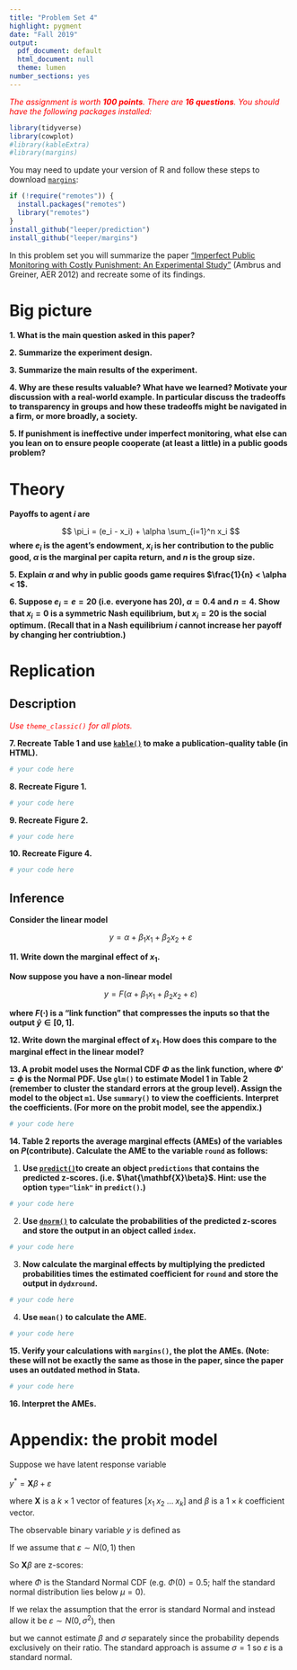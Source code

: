 ```yaml
---
title: "Problem Set 4"
highlight: pygment
date: "Fall 2019"
output:
  pdf_document: default
  html_document: null
  theme: lumen
number_sections: yes
---
```

  
<p style="color:red">
*The assignment is worth **100 points**. There are ** 16 questions**. You should have the following packages installed:*
</p>

```r
library(tidyverse)
library(cowplot)
#library(kableExtra)
#library(margins)
```

You may need to update your version of R and follow these steps to download [`margins`](https://github.com/leeper/margins):

```r
if (!require("remotes")) {
  install.packages("remotes")
  library("remotes")
}
install_github("leeper/prediction")
install_github("leeper/margins")
```

In this problem set you will summarize the paper ["Imperfect Public Monitoring with Costly Punishment: An Experimental Study"](https://www.aeaweb.org/articles?id=10.1257/aer.102.7.3317) (Ambrus and Greiner, AER 2012) and recreate some of its findings. 


# Big picture

**1. What is the main question asked in this paper?**

**2. Summarize the experiment design.**
  
**3. Summarize the main results of the experiment.**

**4. Why are these results valuable? What have we learned? Motivate your discussion with a real-world example. In particular discuss the tradeoffs to transparency in groups and how these tradeoffs might be navigated in a firm, or more broadly, a society.**

**5. If punishment is ineffective under imperfect monitoring, what else can you lean on to ensure people cooperate (at least a little) in a public goods problem?**

# Theory

**Payoffs to agent $i$ are**

$$
\pi_i = (e_i - x_i) + \alpha \sum_{i=1}^n x_i
$$
**where $e_i$ is the agent's endowment, $x_i$ is her contribution to the public good, $\alpha$ is the marginal per capita return, and $n$ is the group size.**

**5. Explain $\alpha$ and why in public goods game requires $\frac{1}{n} < \alpha < 1$.**

**6. Suppose $e_i = e = 20$ (i.e. everyone has 20), $\alpha = 0.4$ and $n=4$. Show that $x_i = 0$ is a symmetric Nash equilibrium, but $x_i=20$ is the social optimum. (Recall that in a Nash equilibrium $i$ cannot increase her payoff by changing her contriubtion.)**

# Replication

## Description

<p style="color:red">
*Use `theme_classic()` for all plots.*
<p style="color:red">

**7. Recreate Table 1 and use [`kable()`](https://cran.r-project.org/web/packages/kableExtra/vignettes/awesome_table_in_html.html) to make a publication-quality table (in HTML).**

```r
# your code here
```

**8. Recreate Figure 1.**

```r
# your code here
```

**9. Recreate Figure 2.**

```r
# your code here
```

**10. Recreate Figure 4.**

```r
# your code here
```


## Inference

**Consider the linear model**

$$
y = \alpha + \beta_1 x_1 + \beta_2 x_2 + \varepsilon
$$

**11. Write down the marginal effect of $x_1$.**

**Now suppose you have a non-linear model**

$$
y = F(\alpha + \beta_1 x_1 + \beta_2 x_2 + \varepsilon)
$$

**where $F(\cdot)$ is a "link function" that compresses the inputs so that the output $\hat{y} \in [0,1]$.**

**12. Write down the marginal effect of $x_1$. How does this compare to the marginal effect in the linear model?**

**13. A probit model uses the Normal CDF $\Phi$ as the link function, where $\Phi' = \phi$ is the Normal PDF. Use `glm()` to estimate Model 1 in Table 2 (remember to cluster the standard errors at the group level). Assign the model to the object `m1`. Use `summary()` to view the coefficients. Interpret the coefficients. (For more on the probit model, see the appendix.)**

```r
# your code here
```


**14. Table 2 reports the average marginal effects (AMEs) of the variables on $P(\text{contribute})$. Calculate the AME to the variable `round` as follows:**

1. **Use [`predict()`](https://www.rdocumentation.org/packages/stats/versions/3.6.1/topics/predict)to create an object `predictions` that contains the predicted z-scores. (i.e. $\hat{\mathbf{X}\beta}$. Hint: use the option `type="link"` in `predict()`.)** 

```r
# your code here
```

2. **Use [`dnorm()`](https://www.r-bloggers.com/normal-distribution-functions/) to calculate the probabilities of the predicted z-scores and store the output in an object called `index`.**

```r
# your code here
```

3. **Now calculate the marginal effects by multiplying the predicted probabilities times the estimated coefficient for `round` and store the output in `dydxround`.**

```r
# your code here
```

4. **Use `mean()` to calculate the AME.**

```r
# your code here
```


**15. Verify your calculations with `margins()`, the plot the AMEs. (Note: these will not be exactly the same as those in the paper, since the paper uses an outdated method in Stata.**

```r
# your code here
```

**16. Interpret the AMEs.** 

# Appendix: the probit model

Suppose we have latent response variable 

$y^* = \mathbf{X}\beta + \varepsilon$ 

where $\mathbf{X}$ is a $k \times 1$ vector of features $[x_1 \; x_2 \; \dots \; x_k]$ and $\beta$ is a $1 \times k$ coefficient vector. 

The observable binary variable $y$ is defined as 

\begin{align*}
y &= 1 \quad \text{if} \quad  y^* > 0 \\
y &= 0 \quad \text{if} \quad  y^* \leq 0 \\
\end{align*}

If we assume that $\varepsilon \sim N(0,1)$ then 

\begin{align*}
P(y^* > 0)  &= P(\mathbf{X}\beta + \varepsilon > 0)\\
            &= P(\varepsilon > -\mathbf{X}\beta)\\
            &= P(\varepsilon < \mathbf{X}\beta) \quad \text{By symmetry of standard normal}\\
            &= \Phi(\mathbf{X}\beta)
\end{align*}

So $\mathbf{X}\beta$ are z-scores:

\begin{align*}
P(y = 1) &= P(y^* > 0) = \Phi(z \leq \mathbf{X}\beta)\\
P(y = 0) &= P(y^* \leq 0) = 1 - \Phi(z \leq \mathbf{X}\beta)
\end{align*}

where $\Phi$ is the Standard Normal CDF (e.g. $\Phi(0) = 0.5$; half the standard normal distribution lies below $\mu = 0$). 

If we relax the assumption that the error is standard Normal and instead allow it be $\varepsilon \sim N(0, \sigma^2)$, then 

\begin{align*}
P(y^* > 0)  &= P(\mathbf{X}\beta + \varepsilon > 0)\\
            &= P(\frac{\varepsilon}{\sigma} > \frac{-\mathbf{X}\beta}{\sigma})\\
            &= P(\frac{\varepsilon}{\sigma} < \frac{\mathbf{X}\beta}{\sigma}) \\
            &= \Phi(\frac{\mathbf{X}\beta}{\sigma})
\end{align*}

but we cannot estimate $\beta$ and $\sigma$ separately since the probability depends exclusively on their ratio. The standard approach is assume $\sigma = 1$ so $\varepsilon$ is a standard normal. 

